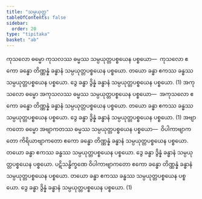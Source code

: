 ```yaml
---
title: "သမ္ပယုတ္တ"
tableOfContents: false
sidebar:
  order: 20
type: "tipitaka"
basket: "ab"
---
```



<DynamicBreadcrumb />

<Division number="297">

<Paragraph number="978">
ကုသလော ဓမ္မော ကုသလဿ ဓမ္မဿ သမ္ပယုတ္တပစ္စယေန ပစ္စယော—  ကုသလော ဧကော ခန္ဓော တိဏ္ဏန္နံ ခန္ဓာနံ သမ္ပယုတ္တပစ္စယေန ပစ္စယော. တယော ခန္ဓာ ဧကဿ ခန္ဓဿ သမ္ပယုတ္တပစ္စယေန ပစ္စယော. ဒွေ ခန္ဓာ ဒွိန္နံ ခန္ဓာနံ သမ္ပယုတ္တပစ္စယေန ပစ္စယော. (1)
</Paragraph>

<Paragraph number="979">
အကုသလော ဓမ္မော အကုသလဿ ဓမ္မဿ သမ္ပယုတ္တပစ္စယေန ပစ္စယော—  အကုသလော ဧကော ခန္ဓော တိဏ္ဏန္နံ ခန္ဓာနံ သမ္ပယုတ္တပစ္စယေန ပစ္စယော. တယော ခန္ဓာ ဧကဿ ခန္ဓဿ သမ္ပယုတ္တပစ္စယေန ပစ္စယော. ဒွေ ခန္ဓာ ဒွိန္နံ ခန္ဓာနံ သမ္ပယုတ္တပစ္စယေန ပစ္စယော. (1)
</Paragraph>

<Paragraph number="980">
အဗျာကတော ဓမ္မော အဗျာကတဿ ဓမ္မဿ သမ္ပယုတ္တပစ္စယေန ပစ္စယော—  ဝိပါကာဗျာကတော ကိရိယာဗျာကတော ဧကော ခန္ဓော တိဏ္ဏန္နံ ခန္ဓာနံ သမ္ပယုတ္တပစ္စယေန ပစ္စယော. တယော ခန္ဓာ ဧကဿ ခန္ဓဿ သမ္ပယုတ္တပစ္စယေန ပစ္စယော. ဒွေ ခန္ဓာ ဒွိန္နံ ခန္ဓာနံ သမ္ပယုတ္တပစ္စယေန ပစ္စယော. ပဋိသန္ဓိက္ခဏေ ဝိပါကာဗျာကတော ဧကော ခန္ဓော တိဏ္ဏန္နံ ခန္ဓာနံ သမ္ပယုတ္တပစ္စယေန ပစ္စယော. တယော ခန္ဓာ ဧကဿ ခန္ဓဿ သမ္ပယုတ္တပစ္စယေန ပစ္စယော. ဒွေ ခန္ဓာ ဒွိန္နံ ခန္ဓာနံ သမ္ပယုတ္တပစ္စယေန ပစ္စယော. (1)
</Paragraph>
</Division>